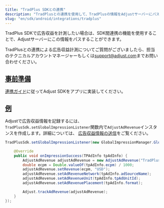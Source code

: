 ```yaml
---
title: "TradPlus SDKとの連携"
description: "TradPlusとの連携を使用して、TradPlusの情報をAdjustサーバーにパスします。"
slug: "en/sdk/android/integrations/tradplus"
---
```

<minorversion added="v4.38.1"> 

TradPlus SDKで広告収益を計測したい場合は、SDK間連携の機能を使用することで、Adjustサーバーにこの情報をパスすることができます。
</MinorVersion> <callout type="note"> 

TradPlusとの連携による広告収益計測についてご質問がございましたら、担当のテクニカルアカウントマネージャーもしくは[support@adjust.com](mailto:support@adjust.com)までお問い合わせください。
</Callout> 

[事前準備](before-you-begin)
------------------------

[連携ガイド](/en/sdk/android)に従ってAdjust SDKをアプリに実装してください。

[例](example)
------------

Adjustで広告収益情報を記録するには、 `TradPlusSdk.setGlobalImpressionListener`関数内で`AdjustAdRevenue`インスタンスを作成します。詳細については、 [広告収益情報の送信](/en/sdk/android/features/ad-revenue)をご覧ください。

```java
TradPlusSdk.setGlobalImpressionListener(new GlobalImpressionManager.GlobalImpressionListener() {

    @Override
    public void onImpressionSuccess(TPAdInfo tpAdInfo) {
        AdjustAdRevenue adjustAdRevenue = new AdjustAdRevenue("TradPlus");
        double ecpm = Double.valueOf(tpAdInfo.ecpm) / 1000;
        adjustAdRevenue.setRevenue(ecpm, "USD");
        adjustAdRevenue.setAdRevenueNetwork(tpAdInfo.adSourceName);
        adjustAdRevenue.setAdRevenueUnit(tpAdInfo.tpAdUnitId);
        adjustAdRevenue.setAdRevenuePlacement(tpAdInfo.format);

        Adjust.trackAdRevenue(adjustAdRevenue);
    }
});
```

